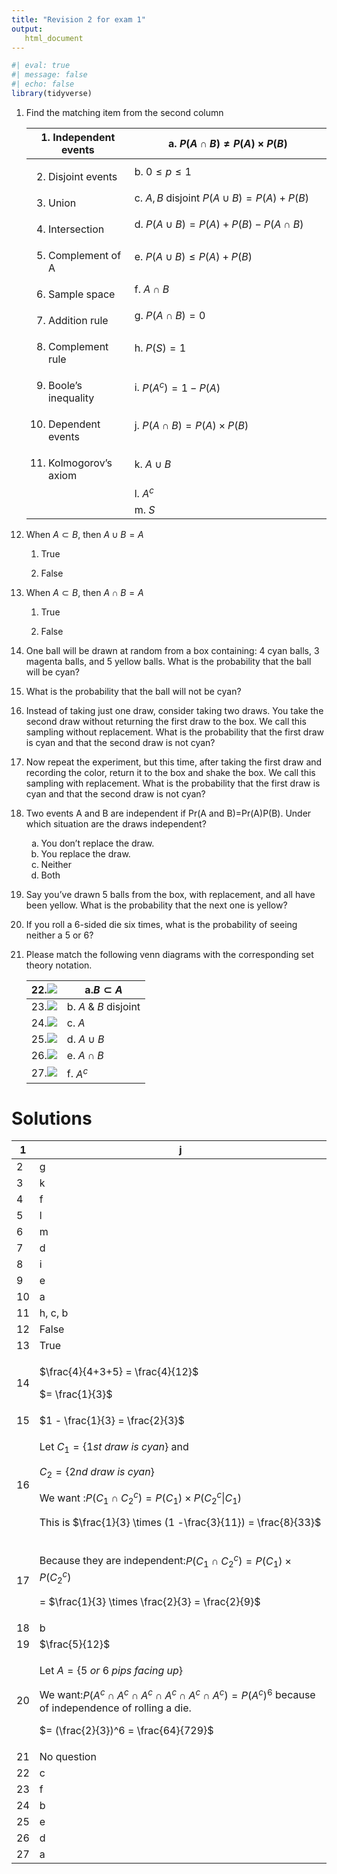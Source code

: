 ```yaml
---
title: "Revision 2 for exam 1"
output: 
   html_document
---
```


```r
#| eval: true
#| message: false
#| echo: false
library(tidyverse)
```

1.  Find the matching item from the second column

    +------------------------+-----------------------------------------------+
    | 1\. Independent events | a\. $P(A \cap B) \neq P(A) \times P(B)$       |
    +========================+===============================================+
    | 2.  Disjoint events    | b\. $0\leq p \leq 1$                          |
    +------------------------+-----------------------------------------------+
    | 3.  Union              | c\. $A, B$ disjoint $P(A\cup B) = P(A) +P(B)$ |
    +------------------------+-----------------------------------------------+
    | 4.  Intersection       | d\. $P(A \cup B) = P(A) + P(B) - P(A \cap B)$ |
    +------------------------+-----------------------------------------------+
    | 5.  Complement of A    | e\. $P(A \cup B) \leq P(A) + P(B)$            |
    +------------------------+-----------------------------------------------+
    | 6.  Sample space       | f\. $A \cap B$                                |
    +------------------------+-----------------------------------------------+
    | 7.  Addition rule      | g\. $P(A \cap B) = 0$                         |
    +------------------------+-----------------------------------------------+
    | 8.  Complement rule    | h\. $P(S) = 1$                                |
    +------------------------+-----------------------------------------------+
    | 9.  Boole's inequality | i\. $P(A^c) = 1 - P(A)$                       |
    +------------------------+-----------------------------------------------+
    | 10. Dependent events   | j\. $P(A \cap B) = P(A) \times P(B)$          |
    +------------------------+-----------------------------------------------+
    | 11. Kolmogorov's axiom | k\. $A \cup B$                                |
    +------------------------+-----------------------------------------------+
    |                        | l\. $A^c$                                     |
    +------------------------+-----------------------------------------------+
    |                        | m\. $S$                                       |
    +------------------------+-----------------------------------------------+

<!-- -->

12. When $A \subset B$, then $A \cup B = A$

    1.  True

    2.  False

13. When $A \subset B$, then $A \cap B = A$

    1.  True

    2.  False

14. One ball will be drawn at random from a box containing: 4 cyan balls, 3 magenta balls, and 5 yellow balls. What is the probability that the ball will be cyan?

15. What is the probability that the ball will not be cyan?

16. Instead of taking just one draw, consider taking two draws. You take the second draw without returning the first draw to the box. We call this sampling without replacement. What is the probability that the first draw is cyan and that the second draw is not cyan?

17. Now repeat the experiment, but this time, after taking the first draw and recording the color, return it to the box and shake the box. We call this sampling with replacement. What is the probability that the first draw is cyan and that the second draw is not cyan?

18. Two events A and B are independent if Pr(A and B)=Pr(A)P(B). Under which situation are the draws independent?

    a.  You don't replace the draw.
    b.  You replace the draw.
    c.  Neither
    d.  Both

19. Say you've drawn 5 balls from the box, with replacement, and all have been yellow. What is the probability that the next one is yellow?

20. If you roll a 6-sided die six times, what is the probability of seeing neither a 5 or 6?

21. Please match the following venn diagrams with the corresponding set theory notation.

    | 22.![](ae-7-images/A.png)           | a.$B \subset A$        |
    |-------------------------------------|------------------------|
    | 23.![](ae-7-images/A-comp.png)      | b\. $A$ & $B$ disjoint |
    | 24.![](ae-7-images/AdisjointB.png)  | c\. $A$                |
    | 25.![](ae-7-images/AintersectB.png) | d\. $A \cup B$         |
    | 26.![](ae-7-images/AunionB.png)     | e\. $A \cap B$         |
    | 27.![](ae-7-images/BsubsetA.png)    | f\. $A^c$              |

# Solutions

+----+--------------------------------------------------------------------------------------------------------------------+
| 1  | j                                                                                                                  |
+====+====================================================================================================================+
| 2  | g                                                                                                                  |
+----+--------------------------------------------------------------------------------------------------------------------+
| 3  | k                                                                                                                  |
+----+--------------------------------------------------------------------------------------------------------------------+
| 4  | f                                                                                                                  |
+----+--------------------------------------------------------------------------------------------------------------------+
| 5  | l                                                                                                                  |
+----+--------------------------------------------------------------------------------------------------------------------+
| 6  | m                                                                                                                  |
+----+--------------------------------------------------------------------------------------------------------------------+
| 7  | d                                                                                                                  |
+----+--------------------------------------------------------------------------------------------------------------------+
| 8  | i                                                                                                                  |
+----+--------------------------------------------------------------------------------------------------------------------+
| 9  | e                                                                                                                  |
+----+--------------------------------------------------------------------------------------------------------------------+
| 10 | a                                                                                                                  |
+----+--------------------------------------------------------------------------------------------------------------------+
| 11 | h, c, b                                                                                                            |
+----+--------------------------------------------------------------------------------------------------------------------+
| 12 | False                                                                                                              |
+----+--------------------------------------------------------------------------------------------------------------------+
| 13 | True                                                                                                               |
+----+--------------------------------------------------------------------------------------------------------------------+
| 14 | $\frac{4}{4+3+5} = \frac{4}{12}$                                                                                   |
|    |                                                                                                                    |
|    | $= \frac{1}{3}$                                                                                                    |
+----+--------------------------------------------------------------------------------------------------------------------+
| 15 | $1 - \frac{1}{3} = \frac{2}{3}$                                                                                    |
+----+--------------------------------------------------------------------------------------------------------------------+
| 16 | Let $C_1 = \{1st\:draw \: is \:cyan\}$ and                                                                         |
|    |                                                                                                                    |
|    | $C_2 = \{2nd\: draw\: is\: cyan\}$                                                                                 |
|    |                                                                                                                    |
|    | We want :$P(C_1 \cap C_2^c) = P(C_1) \times P(C_2^c \vert C_1)$                                                    |
|    |                                                                                                                    |
|    | This is $\frac{1}{3} \times (1 -\frac{3}{11}) = \frac{8}{33}$                                                      |
+----+--------------------------------------------------------------------------------------------------------------------+
| 17 | Because they are independent:$P(C_1 \cap C_2^c) = P(C_1) \times P(C_2^c)$                                          |
|    |                                                                                                                    |
|    | = $\frac{1}{3} \times \frac{2}{3} = \frac{2}{9}$                                                                   |
+----+--------------------------------------------------------------------------------------------------------------------+
| 18 | b                                                                                                                  |
+----+--------------------------------------------------------------------------------------------------------------------+
| 19 | $\frac{5}{12}$                                                                                                     |
+----+--------------------------------------------------------------------------------------------------------------------+
| 20 | Let $A = \{5 \: or \: 6 \: pips\: facing\: up\}$                                                                   |
|    |                                                                                                                    |
|    | We want:$P(A^c \cap A^c \cap A^c \cap A^c \cap A^c \cap A^c) = P(A^c)^6$ because of independence of rolling a die. |
|    |                                                                                                                    |
|    | $= (\frac{2}{3})^6 = \frac{64}{729}$                                                                               |
+----+--------------------------------------------------------------------------------------------------------------------+
| 21 | No question                                                                                                        |
+----+--------------------------------------------------------------------------------------------------------------------+
| 22 | c                                                                                                                  |
+----+--------------------------------------------------------------------------------------------------------------------+
| 23 | f                                                                                                                  |
+----+--------------------------------------------------------------------------------------------------------------------+
| 24 | b                                                                                                                  |
+----+--------------------------------------------------------------------------------------------------------------------+
| 25 | e                                                                                                                  |
+----+--------------------------------------------------------------------------------------------------------------------+
| 26 | d                                                                                                                  |
+----+--------------------------------------------------------------------------------------------------------------------+
| 27 | a                                                                                                                  |
+----+--------------------------------------------------------------------------------------------------------------------+
